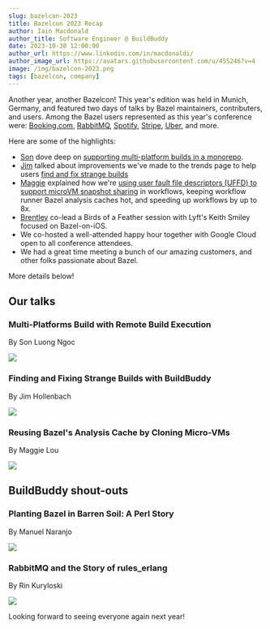```yaml
---
slug: bazelcon-2023
title: Bazelcon 2023 Recap
author: Iain Macdonald
author_title: Software Engineer @ BuildBuddy
date: 2023-10-30 12:00:00
author_url: https://www.linkedin.com/in/macdonaldi/
author_image_url: https://avatars.githubusercontent.com/u/455246?v=4
image: /img/bazelcon-2023.png
tags: [bazelcon, company]
--- 
```


Another year, another Bazelcon! This year's edition was held in Munich, Germany, and featured two days of talks by Bazel maintainers, contributers, and users. Among the Bazel users represented as this year's conference were: [Booking.com](https://youtu.be/8Dc8R_Zrf6M?t=28564), [RabbitMQ](https://youtu.be/IXimf4DCAoY?t=22673), [Spotify](https://youtu.be/IXimf4DCAoY?t=25961), [Stripe](https://www.youtube.com/watch?v=8Dc8R_Zrf6M&t=17680s), [Uber](https://youtu.be/8Dc8R_Zrf6M?t=25010), and more.

Here are some of the highlights:

- [Son](https://www.linkedin.com/in/luongngocson) dove deep on [supporting multi-platform builds in a monorepo](https://youtu.be/8Dc8R_Zrf6M?t=6148).
- [Jim](https://www.linkedin.com/in/jim-hollenbach-5a49659) talked about improvements we've made to the trends page to help users [find and fix strange builds](https://www.youtube.com/watch?v=8Dc8R_Zrf6M&t=11235s)
- [Maggie](https://www.linkedin.com/in/maggie-lou-4a3bb110a) explained how we're [using user fault file descriptors (UFFD) to support microVM snapshot sharing](https://youtu.be/8Dc8R_Zrf6M?t=16010) in workflows, keeping workflow runner Bazel analysis caches hot, and speeding up workflows by up to 8x.
- [Brentley](https://www.linkedin.com/in/brentleyjones) co-lead a Birds of a Feather session with Lyft's Keith Smiley focused on Bazel-on-iOS.
- We co-hosted a well-attended happy hour together with Google Cloud open to all conference attendees.
- We had a great time meeting a bunch of our amazing customers, and other folks passionate about Bazel.

More details below!

<!-- truncate -->

## Our talks

### Multi-Platforms Build with Remote Build Execution

By Son Luong Ngoc

[![](../static/img/blog/bazelcon-2023-multiplatform.webp)](https://youtu.be/8Dc8R_Zrf6M?t=6148)

### Finding and Fixing Strange Builds with BuildBuddy

By Jim Hollenbach

[![](../static/img/blog/bazelcon-2023-buildbuddy.webp)](https://www.youtube.com/watch?v=8Dc8R_Zrf6M&t=11235s)

### Reusing Bazel's Analysis Cache by Cloning Micro-VMs

By Maggie Lou

[![](../static/img/blog/bazelcon-2023-uffd.webp)](https://youtu.be/8Dc8R_Zrf6M?t=16010)

## BuildBuddy shout-outs

### Planting Bazel in Barren Soil: A Perl Story

By Manuel Naranjo

[![](../static/img/blog/bazelcon-2023-bookingcom.webp)](https://youtu.be/8Dc8R_Zrf6M?t=28973)

### RabbitMQ and the Story of rules_erlang

By Rin Kuryloski

[![](../static/img/blog/bazelcon-2023-rabbitmq.webp)](https://youtu.be/IXimf4DCAoY?t=23613)

Looking forward to seeing everyone again next year!
